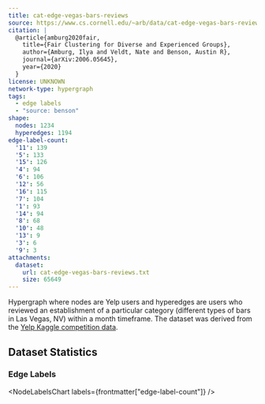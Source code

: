 ```yaml
---
title: cat-edge-vegas-bars-reviews
source: https://www.cs.cornell.edu/~arb/data/cat-edge-vegas-bars-reviews/
citation: |
  @article{amburg2020fair,
    title={Fair Clustering for Diverse and Experienced Groups},
    author={Amburg, Ilya and Veldt, Nate and Benson, Austin R},
    journal={arXiv:2006.05645},
    year={2020}
  }
license: UNKNOWN
network-type: hypergraph
tags:
  - edge labels
  - "source: benson"
shape:
  nodes: 1234
  hyperedges: 1194
edge-label-count:
  '11': 139
  '5': 133
  '15': 126
  '4': 94
  '6': 106
  '12': 56
  '16': 115
  '7': 104
  '1': 93
  '14': 94
  '8': 68
  '10': 48
  '13': 9
  '3': 6
  '9': 3
attachments:
  dataset:
    url: cat-edge-vegas-bars-reviews.txt
    size: 65649
---
```



Hypergraph where nodes are Yelp users and hyperedges are users who reviewed an establishment of a particular category (different types of bars in Las Vegas, NV) within a month timeframe.
The dataset was derived from the [Yelp Kaggle competition data](https://www.kaggle.com/yelp-dataset/yelp-dataset).

## Dataset Statistics

<dl className="not-prose grid gap-5 sm:grid-cols-2">
  <Stat title="Nodes" value={formatNumber(frontmatter["shape"]["nodes"])} />
  <Stat title="Node Type" value="Yelp User" />
  <Stat
    title="Hyperedges"
    value={formatNumber(frontmatter["shape"]["hyperedges"])}
  />
  <Stat title="Hyperedge Type" value="Co-reviewed" />
</dl>

### Edge Labels

<NodeLabelsChart labels={frontmatter["edge-label-count"]} />
